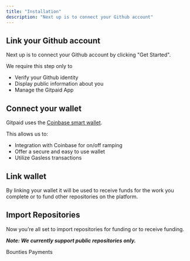 ```yaml
---
title: "Installation"
description: "Next up is to connect your Github account"
---
```


## Link your Github account

Next up is to connect your Github account by clicking "Get Started".

We require this step only to

<ul>
  <li>Verify your Github identity</li>
  <li>Display public information about you</li>
  <li>Manage the Gitpaid App</li>
</ul>

## Connect your wallet

Gitpaid uses the [Coinbase smart wallet](https://www.coinbase.com/en-nl/wallet/smart-wallet).

This allows us to:

<ul>
  <li>Integration with Coinbase for on/off ramping</li>
  <li>Offer a secure and easy to use wallet</li>
  <li>Utilize Gasless transactions</li>
</ul>

## Link wallet

By linking your wallet it will be used to receive funds for the work you complete or to fund other repositories on the platform.

## Import Repositories

Now you’re all set to import repositories for funding or to receive funding.

**_Note: We currently support public repositories only._**

<CardGroup cols={2}>
  <Card title="Bounties" icon="handshake" href="/bounties/introduction">
    Bounties
  </Card>
  <Card title="Payments" icon="user-plus" href="/payments/introduction">
    Payments
  </Card>
</CardGroup>
